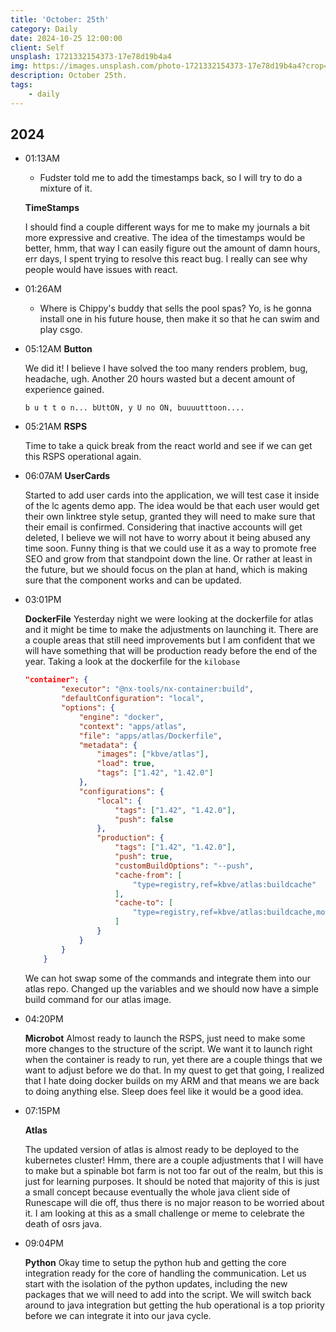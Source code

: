 ```yaml
---
title: 'October: 25th'
category: Daily
date: 2024-10-25 12:00:00
client: Self
unsplash: 1721332154373-17e78d19b4a4
img: https://images.unsplash.com/photo-1721332154373-17e78d19b4a4?crop=entropy&cs=srgb&fm=jpg&ixid=MnwzNjM5Nzd8MHwxfHJhbmRvbXx8fHx8fHx8fDE2ODE3NDg2ODY&ixlib=rb-4.0.3&q=85
description: October 25th.
tags:
    - daily
---
```



## 2024

-   01:13AM
    - Fudster told me to add the timestamps back, so I will try to do a mixture of it.

    **TimeStamps**

    I should find a couple different ways for me to make my journals a bit more expressive and creative.
    The idea of the timestamps would be better, hmm, that way I can easily figure out the amount of damn hours, err days, I spent trying to resolve this react bug.
    I really can see why people would have issues with react.

-   01:26AM
    - Where is Chippy's buddy that sells the pool spas? Yo, is he gonna install one in his future house, then make it so that he can swim and play csgo.

-   05:12AM
    **Button** 

    We did it!
    I believe I have solved the too many renders problem, bug, headache, ugh.
    Another 20 hours wasted but a decent amount of experience gained.
    ```
    b u t t o n... bUttON, y U no ON, buuuutttoon....
    ```

-   05:21AM
    **RSPS**
    
    Time to take a quick break from the react world and see if we can get this RSPS operational again.


-   06:07AM
    **UserCards**

    Started to add user cards into the application, we will test case it inside of the lc agents demo app.
    The idea would be that each user would get their own linktree style setup, granted they will need to make sure that their email is confirmed.
    Considering that inactive accounts will get deleted, I believe we will not have to worry about it being abused any time soon.
    Funny thing is that we could use it as a way to promote free SEO and grow from that standpoint down the line.
    Or rather at least in the future, but we should focus on the plan at hand, which is making sure that the component works and can be updated.


-   03:01PM

    **DockerFile**
    Yesterday night we were looking at the dockerfile for atlas and it might be time to make the adjustments on launching it.
    There are a couple areas that still need improvements but I am confident that we will have something that will be production ready before the end of the year.
    Taking a look at the dockerfile for the `kilobase`

    ```json
    "container": {
			"executor": "@nx-tools/nx-container:build",
			"defaultConfiguration": "local",
			"options": {
				"engine": "docker",
				"context": "apps/atlas",
				"file": "apps/atlas/Dockerfile",
				"metadata": {
					"images": ["kbve/atlas"],
					"load": true,
					"tags": ["1.42", "1.42.0"]
				},
				"configurations": {
					"local": {
						"tags": ["1.42", "1.42.0"],
						"push": false
					},
					"production": {
						"tags": ["1.42", "1.42.0"],
						"push": true,
						"customBuildOptions": "--push",
						"cache-from": [
							"type=registry,ref=kbve/atlas:buildcache"
						],
						"cache-to": [
							"type=registry,ref=kbve/atlas:buildcache,mode=max"
						]
					}
				}
			}
		}
    ```

    We can hot swap some of the commands and integrate them into our atlas repo.
    Changed up the variables and we should now have a simple build command for our atlas image.
    
-   04:20PM

    **Microbot**
    Almost ready to launch the RSPS, just need to make some more changes to the structure of the script.
    We want it to launch right when the container is ready to run, yet there are a couple things that we want to adjust before we do that.
    In my quest to get that going, I realized that I hate doing docker builds on my ARM and that means we are back to doing anything else.
    Sleep does feel like it would be a good idea.

-   07:15PM

    **Atlas**

    The updated version of atlas is almost ready to be deployed to the kubernetes cluster!
    Hmm, there are a couple adjustments that I will have to make but a spinable bot farm is not too far out of the realm, but this is just for learning purposes.
    It should be noted that majority of this is just a small concept because eventually the whole java client side of Runescape will die off, thus there is no major reason to be worried about it.
    I am looking at this as a small challenge or meme to celebrate the death of osrs java.

-   09:04PM

    **Python**
    Okay time to setup the python hub and getting the core integration ready for the core of handling the communication.
    Let us start with the isolation of the python updates, including the new packages that we will need to add into the script.
    We will switch back around to java integration but getting the hub operational is a top priority before we can integrate it into our java cycle.